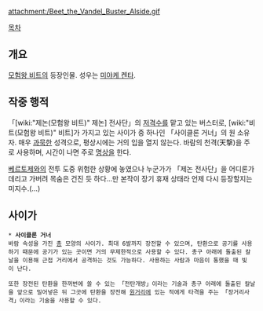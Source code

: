 {{{+1 アルサイド / Alside }}}

attachment:/Beet_the_Vandel_Buster_Alside.gif

[[목차]]

== 개요 ==
[[모험왕 비트]]의 등장인물. 성우는 [[미야케 켄타]].

== 작중 행적 ==
「[wiki:"제논(모험왕 비트)" 제논] 전사단」의 [[저격수]]를 맡고 있는 버스터로, [wiki:"비트(모험왕 비트)" 비트]가 가지고 있는 사이가 중 하나인 「사이클론 거너」의 원 소유자. 매우 [[과묵]]한 성격으로, 평상시에는 거의 입을 열지 않는다. 바람의 천격(天撃)을 주로 사용하며, 시간이 나면 주로 [[명상]]을 한다.

[[베르토제]]와의 전투 도중 위험한 상황에 놓였으나 누군가가 「제논 전사단」을 어디론가 데리고 가버려 목숨은 건진 듯 하다...만 본작이 장기 휴재 상태라 언제 다시 등장할지는 미지수.(...)

== 사이가 ==
 * '''사이클론 거너'''
 바람 속성을 가진 [[총]] 모양의 사이가. 최대 6발까지 장전할 수 있으며, 탄환으로 공기를 사용하기 때문에 공기가 있는 곳이면 거의 무제한적으로 사용할 수 있다. 총구 아래에 돌출된 칼날을 이용해 근접 거리에서 공격하는 것도 가능하다. 사용하는 사람과 마음이 통했을 때 빛이 난다. 

 또한 장전된 탄환을 한꺼번에 쏠 수 있는 「전탄개방」이라는 기술과 총구 아래에 돌출된 칼날을 앞으로 밀어넣은 뒤 그곳에 탄환을 장전해 [[원거리]]에 있는 적에게 타격을 주는 「장거리사격」이라는 기술을 사용할 수 있다.
